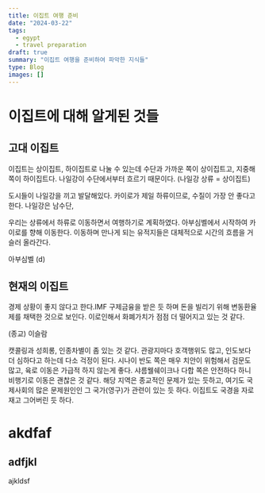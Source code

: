 ```yaml
---
title: 이집트 여행 준비
date: "2024-03-22"
tags:
  - egypt
  - travel preparation
draft: true
summary: "이집트 여행을 준비하여 파악한 지식들"
type: Blog
images: []
---
```


# 이집트에 대해 알게된 것들

## 고대 이집트
이집트는 상이집트, 하이집트로 나눌 수 있는데 수단과 가까운 쪽이 상이집트고, 지중해 쪽이 하이집트다.
나일강이 수단에서부터 흐르기 때문이다. (나일강 상류 = 상이집트)

도시들이 나일강을 끼고 발달해있다. 카이로가 제일 하류이므로, 수질이 가장 안 좋다고 한다.
나일강은 남수단, 

우리는 상류에서 하류로 이동하면서 여행하기로 계획하였다.
아부심벨에서 시작하여 카이로를 향해 이동한다. 
이동하며 만나게 되는 유적지들은 대체적으로 시간의 흐름을 거슬러 올라간다.

아부심벨 (d)

## 현재의 이집트
경제 상황이 좋지 않다고 한다.IMF 구제금융을 받은 듯 하며 돈을 빌리기 위해 변동환율제를 채택한 것으로 보인다.
이로인해서 화폐가치가 점점 더 떨어지고 있는 것 같다.

(종교) 이슬람 

캣콜링과 성희롱, 인종차별이 좀 있는 것 같다. 관광지마다 호객행위도 많고, 인도보다 더 심하다고 하는데 다소 걱정이 된다.
시나이 반도 쪽은 매우 치안이 위험해서 검문도 많고, 육로 이동은 가급적 하지 않는게 좋다.
샤름웰쉐이크나 다합 쪽은 안전하다 하니 비행기로 이동은 괜찮은 것 같다.
해당 지역은 종교적인 문제가 있는 듯하고, 여기도 국제사회의 많은 문제원인인 그 국가(영구)가 관련이 있는 듯 하다.
이집트도 국경을 자로 재고 그어버린 듯 하다.

# akdfaf
## adfjkl
ajkldsf